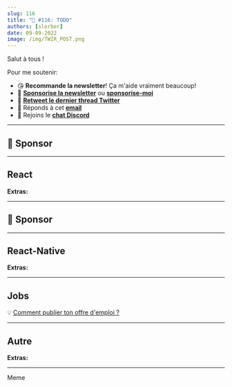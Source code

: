```yaml
---
slug: 116
title: "📨 #116: TODO"
authors: [slorber]
date: 09-09-2022
image: /img/TWIR_POST.png
---
```


Salut à tous !

<!-- intro TODO -->

<!-- truncate -->

Pour me soutenir:

- 😘 **Recommande la newsletter**! Ça m'aide vraiment beaucoup!
- 💸 [**Sponsorise la newsletter**](https://thisweekinreact.com/fr/sponsor) ou [**sponsorise-moi**](https://github.com/sponsors/slorber)
- 🧵 [**Retweet le dernier thread Twitter**](https://slo.im/thread)
- 📨 Réponds à cet [**email**](mailto:sebastien@thisweekinreact.com)
- 💬 Rejoins le [**chat Discord**](https://thisweekinreact.com/discord)

<SubscribeFormEmbed />

---

## 💸 Sponsor

---

## React

**Extras:**

---

## 💸 Sponsor

---

## React-Native

**Extras:**

<SubscribeFormEmbed />

---

## Jobs

💡 [Comment publier ton offre d'emploi ?](https://thisweekinreact.com/fr/sponsor)

---

## Autre

**Extras:**

---

<SubscribeFormEmbed />

Meme
